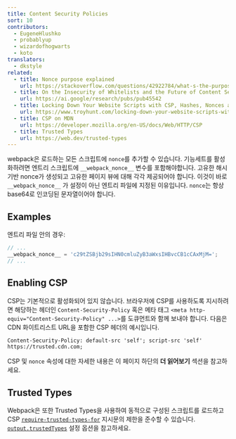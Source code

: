 ```yaml
---
title: Content Security Policies
sort: 10
contributors:
  - EugeneHlushko
  - probablyup
  - wizardofhogwarts
  - koto
translators:
  - dkstyle
related:
  - title: Nonce purpose explained
    url: https://stackoverflow.com/questions/42922784/what-s-the-purpose-of-the-html-nonce-attribute-for-script-and-style-elements
  - title: On the Insecurity of Whitelists and the Future of Content Security Policy
    url: https://ai.google/research/pubs/pub45542
  - title: Locking Down Your Website Scripts with CSP, Hashes, Nonces and Report URI
    url: https://www.troyhunt.com/locking-down-your-website-scripts-with-csp-hashes-nonces-and-report-uri/
  - title: CSP on MDN
    url: https://developer.mozilla.org/en-US/docs/Web/HTTP/CSP
  - title: Trusted Types
    url: https://web.dev/trusted-types
---
```


webpack은 로드하는 모든 스크립트에 `nonce`를 추가할 수 있습니다. 기능세트를 활성화하려면 엔트리 스크립트에 `__webpack_nonce__` 변수를 포함해야합니다. 고유한 해시 기반 nonce가 생성되고 고유한 페이지 뷰에 대해 각각 제공되어야 합니다. 이것이 바로 `__webpack_nonce__` 가 설정이 아닌 엔트리 파일에 지정된 이유입니다. `nonce`는 항상 base64로 인코딩된 문자열이어야 합니다.

## Examples

엔트리 파일 안의 경우:

```js
// ...
__webpack_nonce__ = 'c29tZSBjb29sIHN0cmluZyB3aWxsIHBvcCB1cCAxMjM=';
// ...
```

## Enabling CSP

CSP는 기본적으로 활성화되어 있지 않습니다. 브라우저에 CSP를 사용하도록 지시하려면 해당하는 헤더인 `Content-Security-Policy` 혹은 메타 태그 `<meta http-equiv="Content-Security-Policy" ...>`를 도큐먼트와 함께 보내야 합니다. 다음은 CDN 화이트리스트 URL을 포함한 CSP 헤더의 예시입니다.

```html
Content-Security-Policy: default-src 'self'; script-src 'self'
https://trusted.cdn.com;
```

CSP 및 `nonce` 속성에 대한 자세한 내용은 이 페이지 하단의 **더 읽어보기** 섹션을 참고하세요.

## Trusted Types

Webpack은 또한 Trusted Types을 사용하여 동적으로 구성된 스크립트를 로드하고 CSP [`require-trusted-types-for`](https://developer.mozilla.org/en-US/docs/Web/HTTP/Headers/Content-Security-Policy/require-trusted-types-for) 지시문의 제한을 준수할 수 있습니다. [`output.trustedTypes`](/configuration/output/#outputtrustedtypes) 설정 옵션을 참고하세요.
